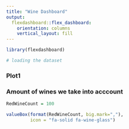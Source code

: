 ```yaml
---
title: "Wine Dashboard"
output: 
  flexdashboard::flex_dashboard:
    orientation: columns
    vertical_layout: fill
---
```


```r
library(flexdashboard)

```


```r

# loading the dataset

```
### Plot1


### Amount of wines we take into acccount
```r
RedWineCount = 100

valueBox(format(RedWineCount, big.mark=","), 
         icon = "fa-solid fa-wine-glass")

```